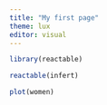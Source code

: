 ```yaml
---
title: "My first page"
theme: lux
editor: visual
---
```


```r
library(reactable)
```

```r
reactable(infert)
```
```r
plot(women)
```

